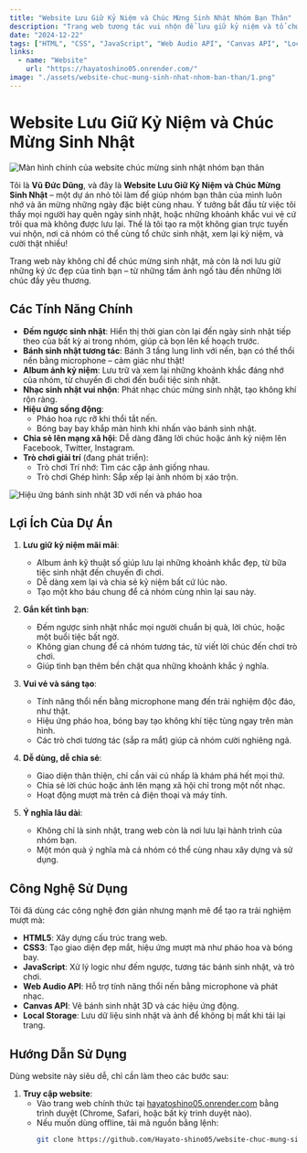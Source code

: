 ```yaml
---
title: "Website Lưu Giữ Kỷ Niệm và Chúc Mừng Sinh Nhật Nhóm Bạn Thân"
description: "Trang web tương tác vui nhộn để lưu giữ kỷ niệm và tổ chức sinh nhật nhóm bạn thân, với đếm ngược, bánh sinh nhật 3D, album ảnh, và các tính năng giải trí."
date: "2024-12-22"
tags: ["HTML", "CSS", "JavaScript", "Web Audio API", "Canvas API", "Local Storage"]
links:
  - name: "Website"
    url: "https://hayatoshino05.onrender.com/"
image: "./assets/website-chuc-mung-sinh-nhat-nhom-ban-than/1.png"
---
```



# Website Lưu Giữ Kỷ Niệm và Chúc Mừng Sinh Nhật

<div className="my-4">
  <Image src="./assets/website-chuc-mung-sinh-nhat-nhom-ban-than/1.png" alt="Màn hình chính của website chúc mừng sinh nhật nhóm bạn thân" width={600} height={400} />
</div>

Tôi là **Vũ Đức Dũng**, và đây là **Website Lưu Giữ Kỷ Niệm và Chúc Mừng Sinh Nhật** – một dự án nhỏ tôi làm để giúp nhóm bạn thân của mình luôn nhớ và ăn mừng những ngày đặc biệt cùng nhau. Ý tưởng bắt đầu từ việc tôi thấy mọi người hay quên ngày sinh nhật, hoặc những khoảnh khắc vui vẻ cứ trôi qua mà không được lưu lại. Thế là tôi tạo ra một không gian trực tuyến vui nhộn, nơi cả nhóm có thể cùng tổ chức sinh nhật, xem lại kỷ niệm, và cười thật nhiều!

Trang web này không chỉ để chúc mừng sinh nhật, mà còn là nơi lưu giữ những ký ức đẹp của tình bạn – từ những tấm ảnh ngố tàu đến những lời chúc đầy yêu thương.

## Các Tính Năng Chính

- **Đếm ngược sinh nhật**: Hiển thị thời gian còn lại đến ngày sinh nhật tiếp theo của bất kỳ ai trong nhóm, giúp cả bọn lên kế hoạch trước.
- **Bánh sinh nhật tương tác**: Bánh 3 tầng lung linh với nến, bạn có thể thổi nến bằng microphone – cảm giác như thật!
- **Album ảnh kỷ niệm**: Lưu trữ và xem lại những khoảnh khắc đáng nhớ của nhóm, từ chuyến đi chơi đến buổi tiệc sinh nhật.
- **Nhạc sinh nhật vui nhộn**: Phát nhạc chúc mừng sinh nhật, tạo không khí rộn ràng.
- **Hiệu ứng sống động**:
  - Pháo hoa rực rỡ khi thổi tắt nến.
  - Bóng bay bay khắp màn hình khi nhấn vào bánh sinh nhật.
- **Chia sẻ lên mạng xã hội**: Dễ dàng đăng lời chúc hoặc ảnh kỷ niệm lên Facebook, Twitter, Instagram.
- **Trò chơi giải trí** (đang phát triển):
  - Trò chơi Trí nhớ: Tìm các cặp ảnh giống nhau.
  - Trò chơi Ghép hình: Sắp xếp lại ảnh nhóm bị xáo trộn.

<div className="my-4">
  <Image src="./assets/website-chuc-mung-sinh-nhat-nhom-ban-than/2.png" alt="Hiệu ứng bánh sinh nhật 3D với nến và pháo hoa" width={600} height={400} />
</div>

## Lợi Ích Của Dự Án

1. **Lưu giữ kỷ niệm mãi mãi**:
   - Album ảnh kỹ thuật số giúp lưu lại những khoảnh khắc đẹp, từ bữa tiệc sinh nhật đến chuyến đi chơi.
   - Dễ dàng xem lại và chia sẻ kỷ niệm bất cứ lúc nào.
   - Tạo một kho báu chung để cả nhóm cùng nhìn lại sau này.

2. **Gắn kết tình bạn**:
   - Đếm ngược sinh nhật nhắc mọi người chuẩn bị quà, lời chúc, hoặc một buổi tiệc bất ngờ.
   - Không gian chung để cả nhóm tương tác, từ viết lời chúc đến chơi trò chơi.
   - Giúp tình bạn thêm bền chặt qua những khoảnh khắc ý nghĩa.

3. **Vui vẻ và sáng tạo**:
   - Tính năng thổi nến bằng microphone mang đến trải nghiệm độc đáo, như thật.
   - Hiệu ứng pháo hoa, bóng bay tạo không khí tiệc tùng ngay trên màn hình.
   - Các trò chơi tương tác (sắp ra mắt) giúp cả nhóm cười nghiêng ngả.

4. **Dễ dùng, dễ chia sẻ**:
   - Giao diện thân thiện, chỉ cần vài cú nhấp là khám phá hết mọi thứ.
   - Chia sẻ lời chúc hoặc ảnh lên mạng xã hội chỉ trong một nốt nhạc.
   - Hoạt động mượt mà trên cả điện thoại và máy tính.

5. **Ý nghĩa lâu dài**:
   - Không chỉ là sinh nhật, trang web còn là nơi lưu lại hành trình của nhóm bạn.
   - Một món quà ý nghĩa mà cả nhóm có thể cùng nhau xây dựng và sử dụng.

## Công Nghệ Sử Dụng

Tôi đã dùng các công nghệ đơn giản nhưng mạnh mẽ để tạo ra trải nghiệm mượt mà:
- **HTML5**: Xây dựng cấu trúc trang web.
- **CSS3**: Tạo giao diện đẹp mắt, hiệu ứng mượt mà như pháo hoa và bóng bay.
- **JavaScript**: Xử lý logic như đếm ngược, tương tác bánh sinh nhật, và trò chơi.
- **Web Audio API**: Hỗ trợ tính năng thổi nến bằng microphone và phát nhạc.
- **Canvas API**: Vẽ bánh sinh nhật 3D và các hiệu ứng động.
- **Local Storage**: Lưu dữ liệu sinh nhật và ảnh để không bị mất khi tải lại trang.

## Hướng Dẫn Sử Dụng

Dùng website này siêu dễ, chỉ cần làm theo các bước sau:

1. **Truy cập website**:
   - Vào trang web chính thức tại [hayatoshino05.onrender.com](https://hayatoshino05.onrender.com/) bằng trình duyệt (Chrome, Safari, hoặc bất kỳ trình duyệt nào).
   - Nếu muốn dùng offline, tải mã nguồn bằng lệnh:
     ```bash
     git clone https://github.com/Hayato-shino05/website-chuc-mung-sinh-nhat.git
